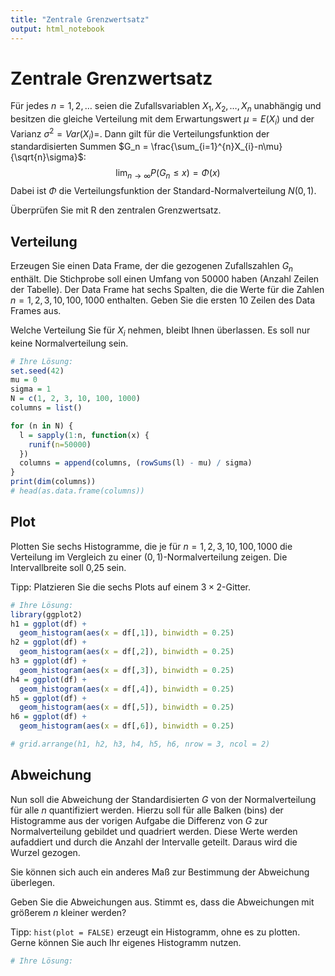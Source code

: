 ```yaml
---
title: "Zentrale Grenzwertsatz"
output: html_notebook
---
```


# Zentrale Grenzwertsatz

Für jedes $n=1,2,\ldots$ seien die Zufallsvariablen $X_1, X_2, \ldots, X_n$ unabhängig und besitzen die gleiche Verteilung mit dem Erwartungswert $\mu = E(X_i)$ und der Varianz $\sigma^2=Var(X_i)=$. Dann gilt für die Verteilungsfunktion der standardisierten Summen $G_n = \frac{\sum_{i=1}^{n}X_{i}-n\mu}{\sqrt{n}\sigma}$:
$$
\lim_{n\rightarrow\infty}P\left(G_n \leq x\right)=\Phi(x)
$$
Dabei ist $\Phi$ die Verteilungsfunktion der Standard-Normalverteilung $N(0,1)$.

Überprüfen Sie mit R den zentralen Grenzwertsatz.

## Verteilung

Erzeugen Sie einen Data Frame, der die gezogenen Zufallszahlen $G_n$ enthält. Die Stichprobe soll einen Umfang von 50000 haben (Anzahl Zeilen der Tabelle). Der Data Frame hat sechs Spalten, die die Werte für die Zahlen $n=1, 2, 3, 10, 100, 1000$ enthalten. Geben Sie die ersten 10 Zeilen des Data Frames aus.

Welche Verteilung Sie für $X_i$ nehmen, bleibt Ihnen überlassen. Es soll nur keine Normalverteilung sein.


```r
# Ihre Lösung:
set.seed(42)
mu = 0
sigma = 1
N = c(1, 2, 3, 10, 100, 1000)
columns = list()

for (n in N) {
  l = sapply(1:n, function(x) {
    runif(n=50000)
  })
  columns = append(columns, (rowSums(l) - mu) / sigma)
}
print(dim(columns))
# head(as.data.frame(columns))
```

## Plot

Plotten Sie sechs Histogramme, die je für $n=1, 2, 3, 10, 100, 1000$ die Verteilung im Vergleich zu einer ($0,1$)-Normalverteilung zeigen. Die Intervallbreite soll 0,25 sein.

Tipp: Platzieren Sie die sechs Plots auf einem $3 \times 2$-Gitter.

```r
# Ihre Lösung:
library(ggplot2)
h1 = ggplot(df) +
  geom_histogram(aes(x = df[,1]), binwidth = 0.25)
h2 = ggplot(df) +
  geom_histogram(aes(x = df[,2]), binwidth = 0.25)
h3 = ggplot(df) +
  geom_histogram(aes(x = df[,3]), binwidth = 0.25)
h4 = ggplot(df) +
  geom_histogram(aes(x = df[,4]), binwidth = 0.25)
h5 = ggplot(df) +
  geom_histogram(aes(x = df[,5]), binwidth = 0.25)
h6 = ggplot(df) +
  geom_histogram(aes(x = df[,6]), binwidth = 0.25)

# grid.arrange(h1, h2, h3, h4, h5, h6, nrow = 3, ncol = 2)

```

## Abweichung

Nun soll die Abweichung der Standardisierten $G$ von der Normalverteilung für alle $n$ quantifiziert werden. Hierzu soll für alle Balken (bins) der Histogramme aus der vorigen Aufgabe die Differenz von $G$ zur Normalverteilung gebildet und quadriert werden. Diese Werte werden aufaddiert und durch die Anzahl der Intervalle geteilt. Daraus wird die Wurzel gezogen.

Sie können sich auch ein anderes Maß zur Bestimmung der Abweichung überlegen.

Geben Sie die Abweichungen aus. Stimmt es, dass die Abweichungen mit größerem $n$ kleiner werden?

Tipp: `hist(plot = FALSE)` erzeugt ein Histogramm, ohne es zu plotten. Gerne können Sie auch Ihr eigenes Histogramm nutzen.

```r
# Ihre Lösung:
```
